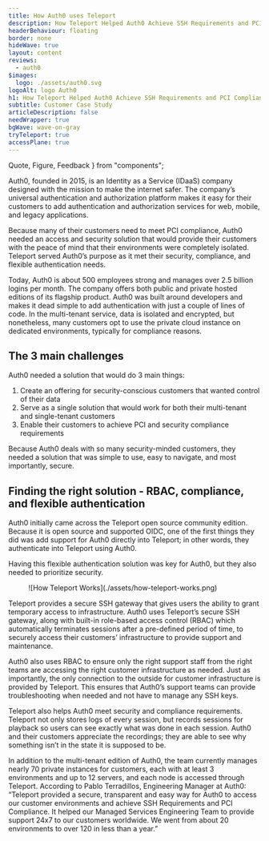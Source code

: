```yaml
---
title: How Auth0 uses Teleport
description: How Teleport Helped Auth0 Achieve SSH Requirements and PCI Compliance
headerBehaviour: floating
border: none
hideWave: true
layout: content
reviews:
  - auth0
$images:
  logo: ./assets/auth0.svg
logoAlt: logo Auth0
h1: How Teleport Helped Auth0 Achieve SSH Requirements and PCI Compliance
subtitle: Customer Case Study
articleDescription: false
needWrapper: true
bgWave: wave-on-gray
tryTeleport: true
accessPlane: true
---
```


  Quote,
  Figure,
  Feedback
} from "components";

Auth0, founded in 2015, is an Identity as a Service (IDaaS) company designed with the mission to make the internet safer. The company’s universal authentication and authorization platform makes it easy for their customers to add authentication and authorization services for web, mobile, and legacy applications.

Because many of their customers need to meet PCI compliance, Auth0 needed an access and security solution that would provide their customers with the peace of mind that their environments were completely isolated. Teleport served Auth0’s purpose as it met their security, compliance, and flexible authentication needs.

<Quote title="About Auth0">
  Today, Auth0 is about 500 employees strong and manages over 2.5 billion logins per month. The company offers both public and private hosted editions of its flagship product. Auth0 was built around developers and makes it dead simple to add authentication with just a couple of lines of code. In the multi-tenant service, data is isolated and encrypted, but nonetheless, many customers opt to use the private cloud instance on dedicated environments, typically for compliance reasons.
</Quote>

## The 3 main challenges
Auth0 needed a solution that would do 3 main things:

1. Create an offering for security-conscious customers that wanted control of their data
2. Serve as a single solution that would work for both their multi-tenant and single-tenant customers
3. Enable their customers to achieve PCI and security compliance requirements

Because Auth0 deals with so many security-minded customers, they needed a solution that was simple to use, easy to navigate, and most importantly, secure.

## Finding the right solution - RBAC, compliance, and flexible authentication
Auth0 initially came across the Teleport open source community edition. Because it is open source and supported OIDC, one of the first things they did was add support for Auth0 directly into Teleport; in other words, they authenticate into Teleport using Auth0.

Having this flexible authentication solution was key for Auth0, but they also needed to prioritize security.
<Figure
  caption="Figure 1: How Teleport Works"
  imagePositioning="center"
>
    ![How Teleport Works](./assets/how-teleport-works.png)
</Figure>

Teleport provides a secure SSH gateway that gives users the ability to grant temporary access to infrastructure. Auth0 uses Teleport’s secure SSH gateway, along with built-in role-based access control (RBAC) which automatically terminates sessions after a pre-defined period of time, to securely access their customers’ infrastructure to provide support and maintenance.

Auth0 also uses RBAC to ensure only the right support staff from the right teams are accessing the right customer infrastructure as needed. Just as importantly, the only connection to the outside for customer infrastructure is provided by Teleport. This ensures that Auth0’s support teams can provide troubleshooting when needed and not have to manage any SSH keys.

Teleport also helps Auth0 meet security and compliance requirements. Teleport not only stores logs of every session, but records sessions for playback so users can see exactly what was done in each session. Auth0 and their customers appreciate the recordings; they are able to see why something isn’t in the state it is supposed to be.

In addition to the multi-tenant edition of Auth0, the team currently manages nearly 70 private instances for customers, each with at least 3 environments and up to 12 servers, and each node is accessed through Teleport. According to Pablo Terradillos, Engineering Manager at Auth0: “Teleport provided a secure, transparent and easy way for Auth0 to access our customer environments and achieve SSH Requirements and PCI Compliance. It helped our Managed Services Engineering Team to provide support 24x7 to our customers worldwide. We went from about 20 environments to over 120 in less than a year.”
<Feedback reviews={meta.reviews} />
